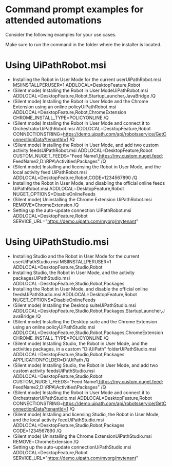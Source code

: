 ﻿# Command prompt examples for attended automations

Consider the following examples for your use cases.

Make sure to run the command in the folder where the installer is located.

# Using UiPathRobot.msi

* Installing the Robot in User Mode for the current userUiPathRobot.msi MSIINSTALLPERUSER=1 ADDLOCAL=DesktopFeature,Robot
* (Silent mode) Installing the Robot in User ModeUiPathRobot.msi ADDLOCAL=DesktopFeature,Robot,StartupLauncher,JavaBridge /Q
* (Silent mode) Installing the Robot in User Mode and the Chrome Extension using an online policyUiPathRobot.msi ADDLOCAL=DesktopFeature,Robot,ChromeExtension CHROME_INSTALL_TYPE=POLICYONLINE /Q
* (Silent mode) Installing the Robot in User Mode and connect it to OrchestratorUiPathRobot.msi ADDLOCAL=DesktopFeature,Robot CONNECTIONSTRING=https://demo.uipath.com/api/robotsservice/GetConnectionData?tenantId=1 /Q
* (Silent mode) Installing the Robot in User Mode, and add two custom activity feedsUiPathRobot.msi ADDLOCAL=DesktopFeature,Robot CUSTOM_NUGET_FEEDS="Feed Name1,https://my.custom.nuget.feed; FeedName2,D:\RPA\Activities\Packages\" /Q
* (Silent mode) Installing and licensing the Robot in User Mode, and the local activity feed UiPathRobot.msi ADDLOCAL=DesktopFeature,Robot,CODE=1234567890 /Q
* Installing the Robot in User Mode, and disabling the official online feeds UiPathRobot.msi ADDLOCAL=DesktopFeature,Robot NUGET_OPTIONS=DisableOnlineFeeds
* (Silent mode) Uninstalling the Chrome Extension UiPathRobot.msi REMOVE=ChromeExtension /Q
* Setting up the auto-update connection UiPathRobot.msi ADDLOCAL=DesktopFeature,Robot SERVICE_URL="https://demo.uipath.com/myorg/mytenant"

# Using UiPathStudio.msi

* Installing Studio and the Robot in User Mode for the current userUiPathStudio.msi MSIINSTALLPERUSER=1 ADDLOCAL=DesktopFeature,Studio,Robot
* Installing Studio, the Robot in User Mode, and the activity packagesUiPathStudio.msi ADDLOCAL=DesktopFeature,Studio,Robot,Packages
* Installing the Robot in User Mode, and disable the official online feedsUiPathStudio.msi ADDLOCAL=DesktopFeature,Robot NUGET_OPTIONS=DisableOnlineFeeds
* (Silent mode) Installing the Desktop suiteUiPathStudio.msi ADDLOCAL=DesktopFeature,Studio,Robot,Packages,StartupLauncher,JavaBridge /Q
* (Silent mode) Installing the Desktop suite and the Chrome Extension using an online policyUiPathStudio.msi ADDLOCAL=DesktopFeature,Studio,Robot,Packages,ChromeExtension CHROME_INSTALL_TYPE=POLICYONLINE /Q
* (Silent mode) Installing Studio, the Robot in User Mode, and the activities packages, in a custom "D:\UiPath" folderUiPathStudio.msi ADDLOCAL=DesktopFeature,Studio,Robot,Packages APPLICATIONFOLDER=D:\UiPath /Q
* (Silent mode) Installing Studio, the Robot in User Mode, and add two custom activity feedsUiPathStudio.msi ADDLOCAL=DesktopFeature,Studio,Robot CUSTOM_NUGET_FEEDS="Feed Name1,https://my.custom.nuget.feed; FeedName2,D:\RPA\Activities\Packages\" /Q
* (Silent mode) Installing the Robot in User Mode and connect it to OrchestratorUiPathStudio.msi ADDLOCAL=DesktopFeature,Robot CONNECTIONSTRING=https://demo.uipath.com/api/robotsservice/GetConnectionData?tenantId=1 /Q
* (Silent mode) Installing and licensing Studio, the Robot in User Mode, and the local activity feedUiPathStudio.msi ADDLOCAL=DesktopFeature,Studio,Robot,Packages CODE=1234567890 /Q
* (Silent mode) Uninstalling the Chrome ExtensionUiPathStudio.msi REMOVE=ChromeExtension /Q
* Setting up the auto-update connectionUiPathStudio.msi ADDLOCAL=DesktopFeature,Robot SERVICE_URL="https://demo.uipath.com/myorg/mytenant"
